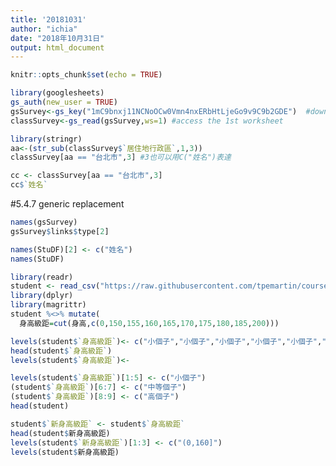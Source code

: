 ```yaml
---
title: '20181031'
author: "ichia"
date: "2018年10月31日"
output: html_document
---
```


```r
knitr::opts_chunk$set(echo = TRUE)
```


```r
library(googlesheets)
gs_auth(new_user = TRUE)
gsSurvey<-gs_key("1mC9bnxj11NCNoOCw0Vmn4nxERbHtLjeGo9v9C9b2GDE")  #download sheet information as an object
classSurvey<-gs_read(gsSurvey,ws=1) #access the 1st worksheet
```


```r
library(stringr)
aa<-(str_sub(classSurvey$`居住地行政區`,1,3))
classSurvey[aa == "台北市",3] #3也可以用C("姓名")表達
```
```r
cc <- classSurvey[aa == "台北市",3]
cc$`姓名`
```
 #5.4.7 generic replacement
```r
names(gsSurvey)
gsSurvey$links$type[2]
```
```r
names(StuDF)[2] <- c("姓名")
names(StuDF)
```
```r
library(readr)
student <- read_csv("https://raw.githubusercontent.com/tpemartin/course-107-1-programming-for-data-science/master/data/student.csv")
library(dplyr)
library(magrittr)
student %<>% mutate(
  身高級距=cut(身高,c(0,150,155,160,165,170,175,180,185,200)))
```
```r
levels(student$`身高級距`)<- c("小個子","小個子","小個子","小個子","小個子","中等個子","中等個子","高個子","高個子")
head(student$`身高級距`)
levels(student$`身高級距`)<-

levels(student$`身高級距`)[1:5] <- c("小個子")
(student$`身高級距`)[6:7] <- c("中等個子")
(student$`身高級距`)[8:9] <- c("高個子")
head(student)
```
```r
student$`新身高級距` <- student$`身高級距`
head(student$新身高級距)
levels(student$`新身高級距`)[1:3] <- c("(0,160]")
levels(student$新身高級距)
```
 
